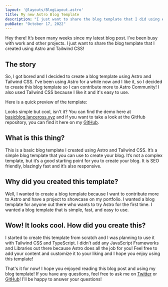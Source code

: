 ```yaml
---
layout: '@layouts/BlogLayout.astro'
title: My new Astro Blog Template
description: "I just want to share the blog template that I did using Astro and Tailwind!"
pubDate: "October 17, 2022"
---
```


Hey there! It’s been many weeks since my latest blog post. I’ve been busy with work and other projects. I just want to share the blog template that I created using Astro and Tailwind CSS!

## The story

So, I got bored and I decided to create a blog template using Astro and Tailwind CSS. I've been using Astro for a while now and I like it, so I decided to create this blog template so I can contribute more to Astro Community! I also used Tailwind CSS because I like it and it's easy to use.

Here is a quick preview of the template:
<BlogImage src={BasicBlog} alt="Basic Blog Preview" />

Looks simple but cool, isn't it? You can find the demo here at [basicblog.lanceross.xyz](https://basicblog.lanceross.xyz) and if you want to take a look at the GitHub repository, you can find it here on my [GitHub](https://github.com/lancerossdev/astro-basic-blog).

## What is this thing?

This is a basic blog template I created using Astro and Tailwind CSS. It’s a simple blog template that you can use to create your blog. It’s not a complex template, but it’s a good starting point for you to create your blog. It is SEO friendly, blazingly fast and it’s also responsive.

## Why did you created this template?

Well, I wanted to create a blog template because I want to contribute more to Astro and have a project to showcase on my portfolio. I wanted a blog template for anyone out there who wants to try Astro for the first time. I wanted a blog template that is simple, fast, and easy to use.

## Wow! It looks cool. How did you create this?

I started to create this template from scratch and I was planning to use it with Tailwind CSS and TypeScript. I didn’t add any JavaScript Frameworks and Libraries out there because Astro does all the job for you! Feel free to add your content and customize it to your liking and I hope you enjoy using this template!

That's it for now! I hope you enjoyed reading this blog post and using my blog template! If you have any questions, feel free to ask me on [Twitter](https://twitter.com/lancerossdev) or [GitHub](https://github.com/lancerossdev)! I'll be happy to answer your questions!
